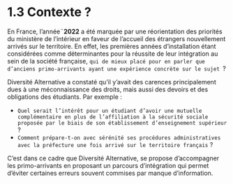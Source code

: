 



# 1.3 Contexte ?

En France, l’année¨**2022** a été marquée par une réorientation des priorités du ministère de l’intérieur en faveur de l’accueil des étrangers nouvellement arrivés sur le territoire. En effet, les premières années d’installation étant considérées comme déterminantes pour la réussite de leur intégration au sein de la société française, `qui de mieux placé pour en parler que d’anciens primo-arrivants ayant une expérience concrète sur le sujet `?








<CustomImage src={img} alt="La Team 2014" />


Diversité Alternative a constaté qu’il y’avait des carences principalement dues à une méconnaissance des droits, mais aussi des devoirs et des obligations des étudiants. Par exemple : 
- `Quel serait l’intérêt pour un étudiant d’avoir une mutuelle complémentaire en plus de l’affiliation à la sécurité sociale proposée par le biais de son établissement d’enseignement supérieur` ? 
- `Comment prépare-t-on avec sérénité ses procédures administratives avec la préfecture une fois arrivé sur le territoire français` ?

C’est dans ce cadre que Diversité Alternative, se propose d’accompagner les primo-arrivants en proposant un parcours d’intégration qui permet d’éviter certaines erreurs souvent commises par manque d’information.